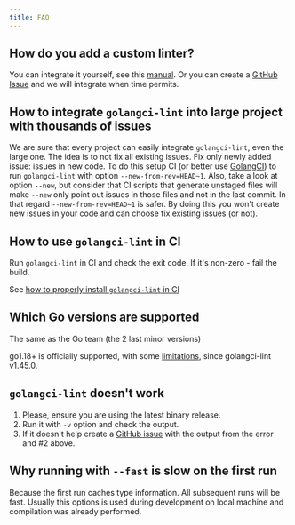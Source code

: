 ```yaml
---
title: FAQ
---
```


## How do you add a custom linter?

You can integrate it yourself, see this [manual](/contributing/new-linters/).
Or you can create a [GitHub Issue](https://github.com/golangci/golangci-lint/issues/new) and we will integrate when time permits.

## How to integrate `golangci-lint` into large project with thousands of issues

We are sure that every project can easily integrate `golangci-lint`, even the large one. The idea is to not fix all existing issues. Fix only newly added issue: issues in new code. To do this setup CI (or better use [GolangCI](https://golangci.com)) to run `golangci-lint` with option `--new-from-rev=HEAD~1`. Also, take a look at option `--new`, but consider that CI scripts that generate unstaged files will make `--new` only point out issues in those files and not in the last commit. In that regard `--new-from-rev=HEAD~1` is safer.
By doing this you won't create new issues in your code and can choose fix existing issues (or not).

## How to use `golangci-lint` in CI

Run `golangci-lint` in CI and check the exit code. If it's non-zero - fail the build.

See [how to properly install `golangci-lint` in CI](/usage/install#ci-installation)

## Which Go versions are supported

The same as the Go team (the 2 last minor versions)

go1.18+ is officially supported, with some [limitations](https://github.com/golangci/golangci-lint/issues/2649), since golangci-lint v1.45.0.

## `golangci-lint` doesn't work

1. Please, ensure you are using the latest binary release.
2. Run it with `-v` option and check the output.
3. If it doesn't help create a [GitHub issue](https://github.com/golangci/golangci-lint/issues/new) with the output from the error and #2 above.

## Why running with `--fast` is slow on the first run

Because the first run caches type information. All subsequent runs will be fast.
Usually this options is used during development on local machine and compilation was already performed.
